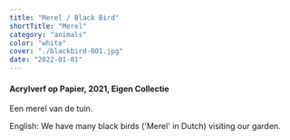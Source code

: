 ```yaml
---
title: "Merel / Black Bird"
shortTitle: "Merel"
category: "animals"
color: "white"
cover: "./blackbird-001.jpg"
date: "2022-01-01"
---
```

    
#### Acrylverf op Papier, 2021, Eigen Collectie
Een merel van de tuin.


English: We have many black birds ('Merel' in Dutch) visiting our garden.